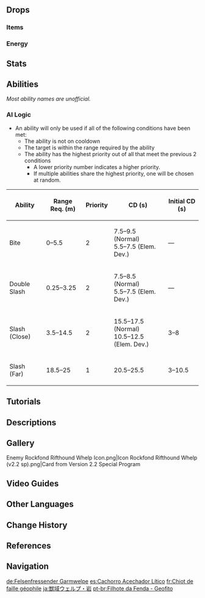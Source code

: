 {{Enemy Infobox
|image    = Enemy Rockfond Rifthound Whelp.png
|dmgtype  = Geo
|weakpoint = no
|family   = The Abyss
|group    = Riftwolves
|type     = Elite Enemies
|location = [[Tsurumi Island]], [[Inazuma]]<br>[[Wolvendom]], [[Mondstadt]]<br>[[The Chasm: Main Mining Area]], [[Liyue]]
|ability1 = Invincibility Frames
|ability2 = Fury
|ability3 = Corrosion
|ability4 = Teleport
}}
{{Enemy Intro}}

==Drops==
===Items===
{{Drops Table|type=Rifthound Whelps}}

===Energy===
{{Energy Drops
|type  = Geo
|hp1   = 60
|p1    = 1
|hp2   = 0
|p2    = 1
}}

==Stats==
{{Enemy Stats
|res_title = State
|hp_ratio  = 2.4
|hp_type   = 2
|atk_ratio = 1.2

|res1        = Normal
|resglobal   = 20%

|res2         = Elemental Devourer
|resglobal2   = 20%
|geo_res2     = -10%
}}

==Abilities==
''Most ability names are unofficial.''
{{Enemy Attacks
|enemy = Geo Rifthound Whelp

|name_1 = Corrosion
|desc_1 = All of the Rockfond Rifthound Whelp's attacks apply [[Corrosion]] on hit.

|name_2 = Bite
|desc_2 = Lunges at the player and bites, dealing '''85% ATK''' as {{Color|Geo DMG}}.

|name_3 = Slash
|desc_3 = Teleports to the player and slashes with its claw, dealing '''100% ATK''' as {{Color|Geo DMG}}.

|name_4 = Double Slash
|desc_4 = At melee range, quickly slashes twice at the player, dealing '''65% ATK''' as {{Color|Geo DMG}} with each slash.

|name_5 = Elemental Devourer
|desc_5 = Gains '''34%''' [[Fury]] whenever it takes {{Color|Geo DMG}}. When full, the Rifthound Whelp decreases its attack [[cooldown]]s and its {{Color|Geo [[Resistance|RES]]}}.
|file_5 = Geo Rifthound Whelp Elemental Devour
}}

===AI Logic===
{{See also|Cooldown#Enemy Cooldowns}}
* An ability will only be used if all of the following conditions have been met:
** The ability is not on cooldown
** The target is within the range required by the ability
** The ability has the highest priority out of all that meet the previous 2 conditions
*** A lower priority number indicates a higher priority.
*** If multiple abilities share the highest priority, one will be chosen at random.

{| class="wikitable"
! Ability !! Range Req. (m) !! Priority !! CD (s) !! Initial CD (s)
|-
| Bite || 0–5.5 || 2 || 7.5–9.5 (Normal)<br>5.5–7.5 (Elem. Dev.) || &mdash;
|-
| Double Slash || 0.25–3.25 || 2 || 7.5–8.5 (Normal)<br>5.5–7.5 (Elem. Dev.) || &mdash;
|-
| Slash (Close) || 3.5–14.5 || 2 || 15.5–17.5 (Normal)<br>10.5–12.5 (Elem. Dev.) || 3–8
|-
| Slash (Far) || 18.5–25 || 1 || 20.5–25.5 || 3–10.5
|}

==Tutorials==
{{Tutorial|Rockfond Rifthound Whelp}}

==Descriptions==
{{Description|A beast with monstrous blood that is capable of eroding the boundaries of the world. [[Rhinedottir|"Gold"]] classified them as "Alfisol."<br>They follow the encroaching abyss to devour the elements. Fortunately, there are few of them left now in this world.|[[Archive]]}}

==Gallery==
<gallery>
Enemy Rockfond Rifthound Whelp Icon.png|Icon
Rockfond Rifthound Whelp (v2.2 sp).png|Card from Version 2.2 Special Program
</gallery>

==Video Guides==
{{EVT
|video1   = https://youtu.be/FQRhAgxbBvo
|caption2 = Farm Guide
}}

==Other Languages==
{{Other Languages
|en      = Rockfond Rifthound Whelp
|zhs     = 嗜岩・兽境幼兽
|zhs_rm  = Shìyán - Shòujìng Yòushòu
|zht     = 嗜岩・獸境幼獸
|zht_rm  = Shìyán - Shòujìng Yòushòu
|zh_tl   = Rock-Fond - Beast-Realm Beastling
|ja      = 獣域ウェルプ・岩
|ja_rm   = Juuiki Werupu - Iwa<ref>YouTube: [https://youtu.be/uw-b54nYqi8 【原神】Ver.2.2「霧の海と謎の秘境」予告番組inTGS2021]</ref>
|ja_tl   = Beast-Realm Whelp - Geo
|ko      = {{tt|기암|嗜岩}}・수계(獸界) {{tt|유견|幼犬}}
|ko_rm   = Gi'am - Sugye Yugyeon
|ko_tl   = Rock-Fond - Beast-Realm Whelp
|es      = Cachorro Acechador Lítico
|es_tl   = Lithic Lurker Pup
|fr      = Chiot de faille géophile
|fr_tl   = Geophilic Rift Puppy
|ru      = Щенок Разрыва: Камнегрыз
|ru_tl   = Rift Whelp: Rock-Gnawer
|ru_note = {{ru|Камнегрыз}} is a portmanteau of {{ru|камень|rock}} and {{ru|грызть|to gnaw.}}
|th      = Rockfond - Rifthound Whelp
|th_rm   = 
|th_tl   = 
|vi      = Thể Nham - Ma Thú Con
|vi_tl   = Geo - Beast Whelp
|de      = Felsenfressender Garmwelpe
|de_tl   = Rock-Devouring {{w|Garmr}} Whelp
|id      = Rockfond Rifthound Whelp
|pt      = Filhote da Fenda - Geofito
|pt_tl   = 
|tr      = Taşlaşmış Hiçlik Kurdu Yavrusu
|tr_tl   = Petrified Abyss Wolf Cub
|it      = Segugio della Faglia Spaccaroccia cucciolo
|it_tl   = Rockcrushing Rifthound Pup
}}

==Change History==
{{Change History|2.2}}

==References==
{{Reflist}}

==Navigation==
{{Enemy Navbox|type=elite}}

[[de:Felsenfressender Garmwelpe]]
[[es:Cachorro Acechador Lítico]]
[[fr:Chiot de faille géophile]]
[[ja:獣域ウェルプ・岩]]
[[pt-br:Filhote da Fenda - Geofito]]
